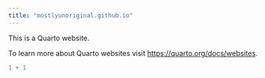 ```yaml
---
title: "mostlyunoriginal.github.io"
---
```


This is a Quarto website.

To learn more about Quarto websites visit <https://quarto.org/docs/websites>.

```r
1 + 1
```
